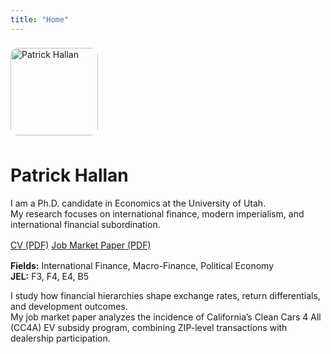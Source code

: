 ```yaml
---
title: "Home"
---
```


<img src="DSC_7169 (1).jpg" alt="Patrick Hallan" style="width:140px;border-radius:12px;margin:8px 0;">

# Patrick Hallan

I am a Ph.D. candidate in Economics at the University of Utah.  
My research focuses on international finance, modern imperialism, and international financial subordination.

<div style="margin:1rem 0;">
  <a class="btn btn-primary" href="files/Hallan_CV.pdf">CV (PDF)</a>
  <a class="btn btn-outline-primary" href="files/JMP_Hallan.pdf">Job Market Paper (PDF)</a>
</div>

**Fields:** International Finance, Macro-Finance, Political Economy  
**JEL:** F3, F4, E4, B5

I study how financial hierarchies shape exchange rates, return differentials, and development outcomes.  
My job market paper analyzes the incidence of California’s Clean Cars 4 All (CC4A) EV subsidy program, combining ZIP-level transactions with dealership participation.
